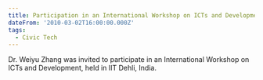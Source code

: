```yaml
---
title: Participation in an International Workshop on ICTs and Development
dateFrom: '2010-03-02T16:00:00.000Z'
tags:
  - Civic Tech
---
```


Dr. Weiyu Zhang was invited to participate in an International Workshop on ICTs and Development, held in
IIT Dehli, India.
